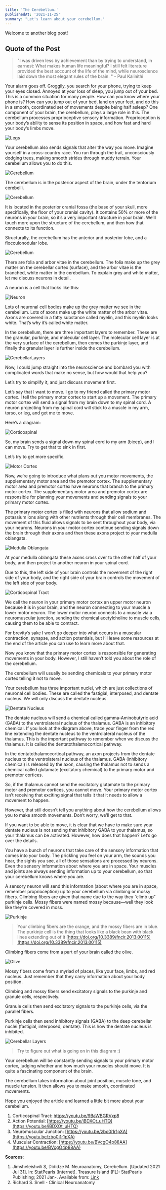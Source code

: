 ```yaml
---
title: 'The Cerebellum.'
publishedAt: '2021-11-25'
summary: "Let's learn about your cerebellum."
---
```


Welcome to another blog post!

## Quote of the Post
> "I was driven less by achievement than by trying to understand, in earnest: What makes human life meaningful? I still felt literature provided the best account of the life of the mind, while neuroscience laid down the most elegant rules of the brain. " - Paul Kalinithi

Your alarm goes off. Groggily, you search for your phone, trying to keep your eyes closed. Annoyed at your loss of sleep, you jump out of your bed. This is a common situation for many people. How can you know where your phone is? How can you jump out of your bed, land on your feet, and do this in a smooth, coordinated set of movements despite being half asleep? One component of your brain, the cerebellum, plays a large role in this. The cerebellum processes proprioceptive sensory information. Proprioception is your body’s ability to sense its position in space, and how fast and hard your body’s limbs move. 

![Legs](/images/legs.gif)

Your cerebellum also sends signals that alter the way you move. Imagine yourself in a cross-country race. You run through the trail, unconsciously dodging trees, making smooth strides through muddy terrain. Your cerebellum allows you to do this.

![Cerebellum](/images/cereb1.png)

The cerebellum is in the posterior aspect of the brain, under the tentorium cerebelli. 

![Cerebellum](/images/cereb2.jpg)

It is located in the posterior cranial fossa (the base of your skull, more specifically, the floor of your cranial cavity). It contains 50% or more of the neurons in your brain, so it’s a very important structure in your brain. We’ll touch more upon the structure of the cerebellum, and then how that connects to its function.

Structurally, the cerebellum has the anterior and posterior lobe, and a flocculonodular lobe. 

![Cerebellum](/images/lobes.jpg)

There are folia and arbor vitae in the cerebellum. The folia make up the grey matter on the cerebellar cortex (surface), and the arbor vitae is the branched, white matter in the cerebellum. To explain grey and white matter, let me discuss neurons in detail.

A neuron is a cell that looks like this:

![Neuron](/images/neuron1.png)

Lots of neuronal cell bodies make up the grey matter we see in the cerebellum. Lots of axons make up the white matter of the arbor vitae. Axons are covered in a fatty substance called myelin, and this myelin looks white. That’s why it’s called white matter.

In the cerebellum, there are three important layers to remember. These are the granular, purkinje, and molecular cell layer. The molecular cell layer is at the very surface of the cerebellum, then comes the purkinje layer, and finally the granular layer is further inside the cerebellum.

![CerebellarLayers](/images/layers1.png)

Now, I could jump straight into the neuroscience and bombard you with complicated words that make no sense, but how would that help you? 

Let’s try to simplify it, and just discuss movement first.

Let’s say that I want to move. I go to my friend called the primary motor cortex. I tell the primary motor cortex to start up a movement. The primary motor cortex will send a signal from my brain down to my spinal cord. A neuron projecting from my spinal cord will stick to a muscle in my arm, torso, or leg, and get me to move.

Here’s a diagram:

![Corticospinal](/images/corticospine.png)

So, my brain sends a signal down my spinal cord to my arm (bicep), and I can move. Try to get that to sink in first.

Let’s try to get more specific. 

![Motor Cortex](/images/motorcort.jpg)

Now, we’re going to introduce what plans out you motor movements, the supplementary motor area and the premotor cortex.  The supplementary motor area and premotor cortex have neurons that branch to the primary motor cortex. The supplementary motor area and premotor cortex are responsible for planning your movements and sending signals to your primary motor cortex.

The primary motor cortex is filled with neurons that allow sodium and potassium ions along with other nutrients through their cell membranes. The movement of this fluid allows signals to be sent throughout your body, via your neurons. Neurons in your motor cortex continue sending signals down the brain through their axons and then these axons project to your medulla oblangata. 

![Medulla Oblangata](/images/med.jpg)

At your medulla oblangata these axons cross over to the other half of your body, and then project to another neuron in your spinal cord. 

Due to this, the left side of your brain controls the movement of the right side of your body, and the right side of your brain controls the movement of the left side of your body.

![Corticospinal Tract](/images/cortico2.jpg)

We call the neuron in your primary motor cortex an upper motor neuron because it is in your brain, and the neuron connecting to your muscle a lower motor neuron. The lower motor neuron connects to a muscle via a neuromuscular junction, sending the chemical acetylcholine to muscle cells, causing them to be able to contract. 

For brevity’s sake I won’t go deeper into what occurs in a muscular contraction, synapse, and action potentials, but I’ll leave some resources at the end of the article you can use to learn more about that.

Now you know that the primary motor cortex is responsible for generating movements in your body. However, I still haven’t told you about the role of the cerebellum.

The cerebellum will usually be sending chemicals to your primary motor cortex telling it not to move. 

Your cerebellum has three important nuclei, which are just collections of neuronal cell bodies. These are called the fastigial, interposed, and dentate nucleus. We will only discuss the dentate nucleus.

![Dentate Nucleus](/images/dentate.png)

The dentate nucleus will send a chemical called gamma-Aminobutyric acid (GABA) to the ventrolateral nucleus of the thalamus. GABA is an inhibitory chemical. If you look at the diagram above, trace your finger from the red line extending the dentate nucleus to the ventrolateral nucleus of the thalamus. This is the important pathway to remember when we discuss the thalamus. It is called the dentatothalamocortical pathway.

In the dentatothalamocortical pathway, an axon projects from the dentate nucleus to the ventrolateral nucleus of the thalamus. GABA (inhibitory chemical) is released by the axon, causing the thalamus not to sends a chemical called glutamate (excitatory chemical) to the primary motor and premotor cortices. 

So, if the thalamus cannot send the excitatory glutamate to the primary motor and premotor cortices, you cannot move. Your primary motor cortex isn’t receiving that exciting signal that tells it that it needs to allow a movement to happen.

However, that still doesn’t tell you anything about how the cerebellum allows you to make smooth movements. Don’t worry, we’ll get to that.

If you want to be able to move, it is clear that we have to make sure your dentate nucleus is not sending that inhibitory GABA to your thalamus, so your thalamus can be activated. However, how does that happen? Let’s go over the details.

You have a bunch of neurons that take care of the sensory information that comes into your body. The prickling you feel on your arm, the sounds you hear, the sights you see, all of those sensations are processed by neurons. Even the sensory information about where you are in space. Your muscles and joints are always sending information up to your cerebellum, so that your cerebellum knows where you are. 

A sensory neuron will send this information (about where you are in space, remember proprioception) up to your cerebellum via climbing or mossy fibers. Climbing fibers are given that name due to the way they “climb up” purkinje cells. Mossy fibers were named mossy because—well they look like they’re covered in moss.

![Purkinje](/images/purkinje.jpg)
> Your climbing fibers are the orange, and the mossy fibers are in blue. The purkinje cell is the thing that looks like a black bean with black lines extending out of it [https://doi.org/10.3389/fncir.2013.00115](https://doi.org/10.3389/fncir.2013.00115)

Climbing fibers come from a part of your brain called the olive. 

![Olive](/images/olive.jpg)

Mossy fibers come from a myriad of places, like your face, limbs, and red nucleus. Just remember that they carry information about your body position. 

Climbing and mossy fibers send excitatory signals to the purkinje and granule cells, respectively. 

Granule cells then send excitatory signals to the purkinje cells, via the parallel fibers. 

Purkinje cells then send inhibitory signals (GABA) to the deep cerebellar nuclei (fastigial, interposed, dentate). This is how the dentate nucleus is inhibited. 

![Cerebellar Layers](/images/layers2.jpg)
> Try to figure out what is going on in this diagram :)

Your cerebellum will be constantly sending signals to your primary motor cortex, judging whether and how much your muscles should move. It is quite a fascinating component of the brain.

The cerebellum takes information about joint position, muscle tone, and muscle tension. It then allows you to make smooth, coordinated movements. 

Hope you enjoyed the article and learned a little bit more about your cerebellum.

1.	Corticospinal Tract: [https://youtu.be/9BaWBGRVxp8 ](https://youtu.be/9BaWBGRVxp8) 
2.	Action Potential: [https://youtu.be/iBDXOt_uHTQ](https://youtu.be/iBDXOt_uHTQ)
3.	Neuromuscular Junction: [https://youtu.be/zbo0i1r1pXA](https://youtu.be/zbo0i1r1pXA) 
4.	Muscular Contraction: [https://youtu.be/BVcgO4p88AA](https://youtu.be/BVcgO4p88AA) 

**Sources**:
1. Jimsheleishvili S, Dididze M. Neuroanatomy, Cerebellum. [Updated 2021 Jul 31]. In: StatPearls [Internet]. Treasure Island (FL): StatPearls Publishing; 2021 Jan-. Available from: [Link](https://www.ncbi.nlm.nih.gov/books/NBK538167/)
2. Richard S. Snell - Clinical Neuroanatomy


